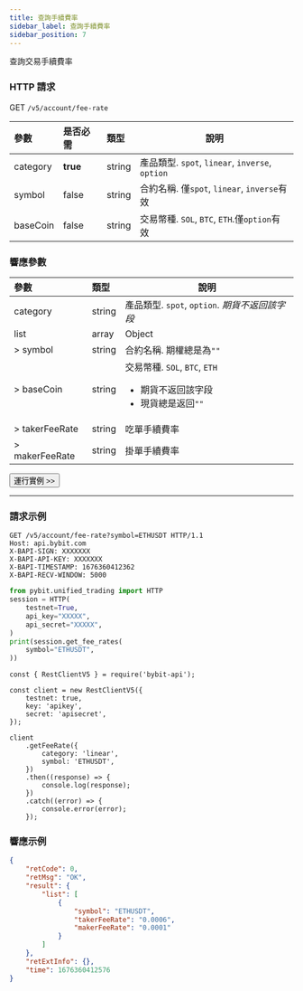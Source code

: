 ```yaml
---
title: 查詢手續費率
sidebar_label: 查詢手續費率
sidebar_position: 7
---
```

查詢交易手續費率

### HTTP 請求
GET `/v5/account/fee-rate`

| 參數 | 是否必需 | 類型 | 說明|
|:----- |:-------|:-----|------ |
|category |**true** |string |產品類型. `spot`, `linear`, `inverse`, `option`|
|symbol |false |string |合約名稱. 僅`spot`, `linear`, `inverse`有效|
|baseCoin |false |string |交易幣種. `SOL`, `BTC`, `ETH`.僅`option`有效|

### 響應參數
| 參數 | 類型 | 說明|
|:----- |:-----|----- |
|category |string |產品類型. `spot`, `option`. _期貨不返回該字段_ |
|list |array |Object |
|> symbol |string |合約名稱. 期權總是為`""` |
|> baseCoin |string |交易幣種. `SOL`, `BTC`, `ETH` <ul><li>期貨不返回該字段</li><li>現貨總是返回`""`</li></ul>|
|> takerFeeRate |string |吃單手續費率|
|> makerFeeRate |string |掛單手續費率|

<a href="/api-explorer/v5/account/fee-rate"><Button>運行實例 >></Button></a>

---

### 請求示例

<Tabs groupId="programming-languages">
<TabItem value="http" label="HTTP">

```http
GET /v5/account/fee-rate?symbol=ETHUSDT HTTP/1.1
Host: api.bybit.com
X-BAPI-SIGN: XXXXXXX
X-BAPI-API-KEY: XXXXXXX
X-BAPI-TIMESTAMP: 1676360412362
X-BAPI-RECV-WINDOW: 5000
```

</TabItem>
<TabItem value="python" label="Python">

```python
from pybit.unified_trading import HTTP
session = HTTP(
    testnet=True,
    api_key="XXXXX",
    api_secret="XXXXX",
)
print(session.get_fee_rates(
    symbol="ETHUSDT",
))
```

</TabItem>
<TabItem value="Node" label="Node.js">

```n4js
const { RestClientV5 } = require('bybit-api');

const client = new RestClientV5({
    testnet: true,
    key: 'apikey',
    secret: 'apisecret',
});

client
    .getFeeRate({
        category: 'linear',
        symbol: 'ETHUSDT',
    })
    .then((response) => {
        console.log(response);
    })
    .catch((error) => {
        console.error(error);
    });
```

</TabItem>
</Tabs>

### 響應示例

```json
{
    "retCode": 0,
    "retMsg": "OK",
    "result": {
        "list": [
            {
                "symbol": "ETHUSDT",
                "takerFeeRate": "0.0006",
                "makerFeeRate": "0.0001"
            }
        ]
    },
    "retExtInfo": {},
    "time": 1676360412576
}
```
